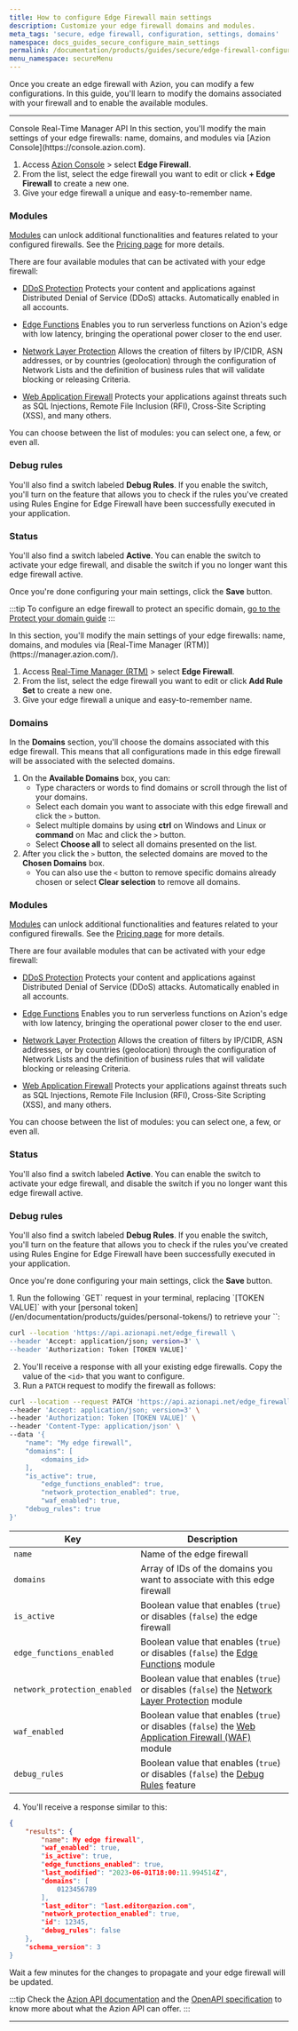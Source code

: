 ```yaml
---
title: How to configure Edge Firewall main settings
description: Customize your edge firewall domains and modules.
meta_tags: 'secure, edge firewall, configuration, settings, domains'
namespace: docs_guides_secure_configure_main_settings
permalink: /documentation/products/guides/secure/edge-firewall-configure-main-settings/
menu_namespace: secureMenu
---
```



<InterfaceNote />

Once you create an edge firewall with Azion, you can modify a few configurations. In this guide, you'll learn to modify the domains associated with your firewall and to enable the available modules.

---

<Tabs client:visible>
    <Fragment slot="tab.console">Console</Fragment>
    <Fragment slot="tab.rtm">Real-Time Manager</Fragment>
    <Fragment slot="tab.api">API</Fragment>

<Fragment slot="panel.console">
In this section, you'll modify the main settings of your edge firewalls: name, domains, and modules via [Azion Console](https://console.azion.com).

1. Access [Azion Console](/en/documentation/products/guides/how-to-access-azion-console/) > select **Edge Firewall**.
2. From the list, select the edge firewall you want to edit or click **+ Edge Firewall** to create a new one.
3. Give your edge firewall a unique and easy-to-remember name.

### Modules

[Modules](/en/documentation/products/secure/edge-firewall/#about-edge-firewall-modules) can unlock additional functionalities and features related to your configured firewalls. See the [Pricing page](/en/documentation/products/pricing/) for more details.

There are four available modules that can be activated with your edge firewall:

- <Tag severity="info" client:only="vue">[DDoS Protection](/en/documentation/products/secure/edge-firewall/ddos-protection/)</Tag>
Protects your content and applications against Distributed Denial of Service (DDoS) attacks. Automatically enabled in all accounts.

- <Tag severity="info" client:only="vue">[Edge Functions](/en/documentation/products/secure/edge-firewall/edge-functions/)</Tag>
Enables you to run serverless functions on Azion's edge with low latency, bringing the operational power closer to the end user.

- <Tag severity="info" client:only="vue">[Network Layer Protection](/en/documentation/products/secure/edge-firewall/network-layer-protection/)</Tag>
Allows the creation of filters by IP/CIDR, ASN addresses, or by countries (geolocation) through the configuration of Network Lists and the definition of business rules that will validate blocking or releasing Criteria.

- <Tag severity="info" client:only="vue">[Web Application Firewall](/en/documentation/products/secure/edge-firewall/web-application-firewall/)</Tag> Protects your applications against threats such as SQL Injections, Remote File Inclusion (RFI), Cross-Site Scripting (XSS), and many others.

You can choose between the list of modules: you can select one, a few, or even all.

### Debug rules

You'll also find a switch labeled **Debug Rules**. If you enable the switch, you'll turn on the feature that allows you to check if the rules you've created using Rules Engine for Edge Firewall have been successfully executed in your application.

<LinkButton link="/en/documentation/products/guides/debug-rules/" label="go to How to debug rules guide" severity="secondary" />

### Status

You'll also find a switch labeled **Active**. You can enable the switch to activate your edge firewall, and disable the switch if you no longer want this edge firewall active.

Once you're done configuring your main settings, click the **Save** button.

:::tip
To configure an edge firewall to protect an specific domain, [go to the Protect your domain guide](/en/documentation/products/guides/secure/edge-firewall-protect-your-domain/)
:::
</Fragment>

<Fragment slot="panel.rtm">
In this section, you'll modify the main settings of your edge firewalls: name, domains, and modules via [Real-Time Manager (RTM)](https://manager.azion.com/).

1. Access [Real-Time Manager (RTM)](https://manager.azion.com/) > select **Edge Firewall**.
2. From the list, select the edge firewall you want to edit or click **Add Rule Set** to create a new one.
3. Give your edge firewall a unique and easy-to-remember name.

### Domains

In the **Domains** section, you'll choose the domains associated with this edge firewall. This means that all configurations made in this edge firewall will be associated with the selected domains.

1. On the **Available Domains** box, you can:
    - Type characters or words to find domains or scroll through the list of your domains.
    - Select each domain you want to associate with this edge firewall and click the `>` button.
    - Select multiple domains by using **ctrl** on Windows and Linux or **command** on Mac and click the `>` button.
    - Select **Choose all** to select all domains presented on the list.
2. After you click the `>` button, the selected domains are moved to the **Chosen Domains** box.
    - You can also use the `<` button to remove specific domains already chosen or select **Clear selection** to remove all domains.

### Modules

[Modules](/en/documentation/products/secure/edge-firewall/#about-edge-firewall-modules) can unlock additional functionalities and features related to your configured firewalls. See the [Pricing page](/en/documentation/products/pricing/) for more details.

There are four available modules that can be activated with your edge firewall:

- <Tag severity="info" client:only="vue">[DDoS Protection](/en/documentation/products/secure/edge-firewall/ddos-protection/)</Tag>
Protects your content and applications against Distributed Denial of Service (DDoS) attacks. Automatically enabled in all accounts.

- <Tag severity="info" client:only="vue">[Edge Functions](/en/documentation/products/secure/edge-firewall/edge-functions/)</Tag>
Enables you to run serverless functions on Azion's edge with low latency, bringing the operational power closer to the end user.

- <Tag severity="info" client:only="vue">[Network Layer Protection](/en/documentation/products/secure/edge-firewall/network-layer-protection/)</Tag>
Allows the creation of filters by IP/CIDR, ASN addresses, or by countries (geolocation) through the configuration of Network Lists and the definition of business rules that will validate blocking or releasing Criteria.

- <Tag severity="info" client:only="vue">[Web Application Firewall](/en/documentation/products/secure/edge-firewall/web-application-firewall/)</Tag>
Protects your applications against threats such as SQL Injections, Remote File Inclusion (RFI), Cross-Site Scripting (XSS), and many others.

You can choose between the list of modules: you can select one, a few, or even all.

### Status

You'll also find a switch labeled **Active**. You can enable the switch to activate your edge firewall, and disable the switch if you no longer want this edge firewall active.

### Debug rules

You'll also find a switch labeled **Debug Rules**. If you enable the switch, you'll turn on the feature that allows you to check if the rules you've created using Rules Engine for Edge Firewall have been successfully executed in your application.

<LinkButton link="/en/documentation/products/guides/debug-rules/" label="go to How to debug rules guide" severity="secondary" />

Once you're done configuring your main settings, click the **Save** button.
</Fragment>

<Fragment slot="panel.api">
1. Run the following `GET` request in your terminal, replacing `[TOKEN VALUE]` with your [personal token](/en/documentation/products/guides/personal-tokens/) to retrieve your `<edge_firewall_id>`:

```bash
curl --location 'https://api.azionapi.net/edge_firewall \
--header 'Accept: application/json; version=3' \
--header 'Authorization: Token [TOKEN VALUE]'
```

2. You'll receive a response with all your existing edge firewalls. Copy the value of the `<id>` that you want to configure.
3. Run a `PATCH` request to modify the firewall as follows:

```bash
curl --location --request PATCH 'https://api.azionapi.net/edge_firewall/<edge_firewall_id>' \
--header 'Accept: application/json; version=3' \
--header 'Authorization: Token [TOKEN VALUE]' \
--header 'Content-Type: application/json' \
--data '{
    "name": "My edge firewall",
    "domains": [
        <domains_id>
    ],
    "is_active": true,
        "edge_functions_enabled": true,
        "network_protection_enabled": true,
        "waf_enabled": true,
    "debug_rules": true
}'
```

| Key | Description |
| --- | --- |
| `name` | Name of the edge firewall |
| `domains` | Array of IDs of the domains you want to associate with this edge firewall |
| `is_active` | Boolean value that enables (`true`) or disables (`false`) the edge firewall |
| `edge_functions_enabled` | Boolean value that enables (`true`) or disables (`false`) the [Edge Functions](/en/documentation/products/secure/edge-firewall/edge-functions/) module |
| `network_protection_enabled` | Boolean value that enables (`true`) or disables (`false`) the [Network Layer Protection](/en/documentation/products/secure/edge-firewall/network-layer-protection/) module |
| `waf_enabled` | Boolean value that enables (`true`) or disables (`false`) the [Web Application Firewall (WAF)](/en/documentation/products/secure/edge-firewall/web-application-firewall/) module |
| `debug_rules` | Boolean value that enables (`true`) or disables (`false`) the [Debug Rules](/en/documentation/products/guides/debug-rules/) feature |

4. You'll receive a response similar to this:

```json
{
    "results": {
        "name": My edge firewall",
        "waf_enabled": true,
        "is_active": true,
        "edge_functions_enabled": true,
        "last_modified": "2023-06-01T18:00:11.994514Z",
        "domains": [
            0123456789
        ],
        "last_editor": "last.editor@azion.com",
        "network_protection_enabled": true,
        "id": 12345,
        "debug_rules": false
    },
    "schema_version": 3
}
```

Wait a few minutes for the changes to propagate and your edge firewall will be updated.

:::tip
Check the [Azion API documentation](https://api.azion.com/) and the [OpenAPI specification](https://github.com/aziontech/azionapi-openapi/) to know more about what the Azion API can offer.
:::
</Fragment>

</Tabs>

---

